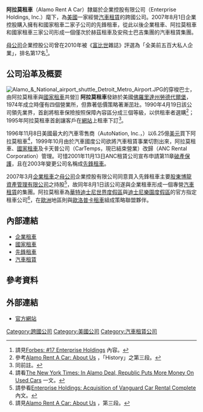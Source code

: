 {{Infobox_Company
| company_name = 阿拉莫租車<br>Alamo Rent A Car
| company_logo = [[File:Alamo_Rent_a_Car_(logo).svg|180px]]
| company_type = [[私人公司|私人公司]]
| foundation = 1974年
| founder = 
| location = [[美國|美國]][[密蘇里州|密蘇里州]]克雷頓
| key_people = 總裁兼[[首席執行官|CEO]]：安德魯·泰勒（Andrew C. Taylor）<br>[[首席財務官|CFO]]：威廉·史耐德（William Snyder）
| company_slogan =
| industry = [[汽車租賃|汽車租賃]]業
| products = [[汽車租賃|汽車租賃]]
| revenue  = 
| operating_income = 
| net_income = 
| num_employees = 
| parent = 企業控股有限公司（Enterprise Holdings, Inc.）
| homepage = https://www.alamo.com/
}}

'''阿拉莫租車'''（Alamo Rent A Car）隸屬於企業控股有限公司（Enterprise Holdings, Inc.）麾下，為[[美國|美國]]一家經營[[汽車租賃|汽車租賃]]的跨國公司。2007年8月1日企業控股購入擁有和國家租車二家子公司的先鋒租車，從此以後企業租車、阿拉莫租車和國家租車三家公司形成一個僅次於赫茲租車及安飛士巴吉集團的汽車租賃集團。

[[母公司|母公司]]企業控股公司曾在2010年被《[[福布斯|富比世]]雜誌》評選為「全美前五百大私人企業」，排名第17名<ref>請見{{en}}[http://www.forbes.com/lists/2010/21/private-companies-10_Enterprise-Holdings_9R1I.html Forbes: #17 Enterprise Holdings] {{Wayback|url=http://www.forbes.com/lists/2010/21/private-companies-10_Enterprise-Holdings_9R1I.html |date=20111102232502 }}內容。</ref>。

== 公司沿革及概要 ==
[[File:Alamo_&_National_airport_shuttle_Detroit_Metro_Airport.JPG|thumb]]的穿梭巴士，由阿拉莫租車與[[國家租車|國家租車]]共營]]
'''阿拉莫租車'''發跡於美國[[佛羅里達州|佛羅里達州]][[勞德代爾堡|勞德代爾堡]]，1974年成立時僅有四個營業所，但靠著低價策略著漸茁壯。1990年4月19日該公司領先業界，首創將租車保險按照保障內容區分成三個等級，以供租車者選購<ref>參考{{en}}[http://aboutus.alamo.com/company_info.html Alamo Rent A Car: About Us] {{webarchive|url=https://web.archive.org/web/20100301083750/http://aboutus.alamo.com/company_info.html |date=2010-03-01 }}，「History」之第三段。</ref>；1995年阿拉莫租車首創讓客戶在[[網站|網站]]上租車下訂<ref>同前註。</ref>。

1996年11月8日美國最大的汽車零售商{{link-en|汽車國度|AutoNation}}（AutoNation, Inc.，{{nyse|AN}}）以6.25億[[美元|美元]]買下阿拉莫租車<ref>請看{{en}}[http://www.nytimes.com/1996/11/08/business/in-alamo-deal-republic-puts-more-money-on-used-cars.html The New York Times: In Alamo Deal, Republic Puts More Money On Used Cars] {{Wayback|url=http://www.nytimes.com/1996/11/08/business/in-alamo-deal-republic-puts-more-money-on-used-cars.html |date=20121001012913 }}一文。</ref>，1999年10月由於汽車國度公司欲將汽車租賃事業切割出來，阿拉莫租車、[[國家租車|國家租車]]及卡天普公司（CarTemps，現已結束營業）改歸{{link-en|ANC租賃公司|ANC Rental}}（ANC Rental Corporation）管理。可惜2001年11月13日ANC租賃公司宣布申請第11章[[破產保護|破產保護]]，且在2003年變更公司名稱成[[先鋒租車|先鋒租車]]。

2007年3月[[企業租車|企業租車]]之[[母公司|母公司]]企業控股有限公司同意買入先鋒租車主要[[股東|股東]][[博龍資產管理有限公司|博龍資產管理有限公司]]之持股<ref>請參看{{en}}[http://www.enterpriseholdings.com/PressReleases/Vanguard_Transaction_Complete_Aug07.pdf Enterprise Holdings: Acquisition of Vanguard Car Rental Complete] {{webarchive|url=https://web.archive.org/web/20110304161608/http://www.enterpriseholdings.com/PressReleases/Vanguard_Transaction_Complete_Aug07.pdf |date=2011-03-04 }}內文。</ref>，故同年8月1日該公司遂與企業租車形成一個專營[[汽車租賃|汽車租賃]]的集團。阿拉莫租車為[[華特迪士尼世界度假區|華特迪士尼世界度假區]]與[[迪士尼樂園度假區|迪士尼樂園度假區]]的官方指定租車公司<ref>請見{{en}}[http://aboutus.alamo.com/company_info.html Alamo Rent A Car: About Us] {{webarchive|url=https://web.archive.org/web/20100301083750/http://aboutus.alamo.com/company_info.html |date=2010-03-01 }}，第三段。</ref>，在[[歐洲|歐洲]]地區則與[[歐洛普卡租車|歐洛普卡租車]]組成策略聯盟夥伴。

== 內部連結 ==
* [[企業租車|企業租車]]
* [[國家租車|國家租車]]
* [[先鋒租車|先鋒租車]]
* [[汽車租賃|汽車租賃]]

== 參考資料 ==
{{reflist}}

== 外部連結 ==
* {{en}}[https://web.archive.org/web/20111003140916/https://www.alamo.com/ 官方網站]

{{Vehicle rental brands}}

[[Category:跨國公司|Category:跨國公司]]
[[Category:美國公司|Category:美國公司]]
[[Category:汽車租賃公司|Category:汽車租賃公司]]
